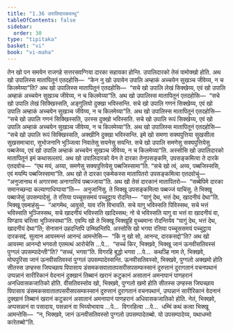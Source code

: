 ```yaml
---
title: "1.36 उपालिदारकवत्थु"
tableOfContents: false
sidebar:
  order: 30
type: "tipitaka"
basket: "vi"
book: "vi-maha"
---
```



<DynamicBreadcrumb />

<Division number="99" book="vi-maha">

<Paragraph number="437" book="vi-maha">
तेन खो पन समयेन राजगहे सत्तरसवग्गिया दारका सहायका होन्ति. उपालिदारको तेसं पामोक्खो होति. अथ खो उपालिस्स मातापितूनं एतदहोसि—  “केन नु खो उपायेन उपालि अम्हाकं अच्चयेन सुखञ्च जीवेय्य, न च किलमेय्या”ति? अथ खो उपालिस्स मातापितूनं एतदहोसि—  “सचे खो उपालि लेखं सिक्खेय्य, एवं खो उपालि अम्हाकं अच्चयेन सुखञ्च जीवेय्य, न च किलमेय्या”ति. अथ खो उपालिस्स मातापितूनं एतदहोसि—  “सचे खो उपालि लेखं सिक्खिस्सति, अङ्गुलियो दुक्खा भविस्सन्ति. सचे खो उपालि गणनं सिक्खेय्य, एवं खो उपालि अम्हाकं अच्चयेन सुखञ्च जीवेय्य, न च किलमेय्या”ति. अथ खो उपालिस्स मातापितूनं एतदहोसि—  “सचे खो उपालि गणनं सिक्खिस्सति, उरस्स दुक्खो भविस्सति. सचे खो उपालि रूपं सिक्खेय्य, एवं खो उपालि अम्हाकं अच्चयेन सुखञ्च जीवेय्य, न च किलमेय्या”ति. अथ खो उपालिस्स मातापितूनं एतदहोसि—  “सचे खो उपालि रूपं सिक्खिस्सति, अक्खीनि दुक्खा भविस्सन्ति. इमे खो समणा सक्यपुत्तिया सुखसीला सुखसमाचारा, सुभोजनानि भुञ्जित्वा निवातेसु सयनेसु सयन्ति. सचे खो उपालि समणेसु सक्यपुत्तियेसु पब्बजेय्य, एवं खो उपालि अम्हाकं अच्चयेन सुखञ्च जीवेय्य, न च किलमेय्या”ति.
</Paragraph>

<Paragraph number="438" book="vi-maha">
अस्सोसि खो उपालिदारको मातापितूनं इमं कथासल्लापं. अथ खो उपालिदारको येन ते दारका तेनुपसङ्कमि, उपसङ्कमित्वा ते दारके एतदवोच—  “एथ मयं, अय्या, समणेसु सक्यपुत्तियेसु पब्बजिस्सामा”ति. “सचे खो त्वं, अय्य, पब्बजिस्ससि, एवं मयम्पि पब्बजिस्सामा”ति. अथ खो ते दारका एकमेकस्स मातापितरो उपसङ्कमित्वा एतदवोचुं—  “अनुजानाथ मं अगारस्मा अनागारियं पब्बज्जाया”ति. अथ खो तेसं दारकानं मातापितरो—  “सब्बेपिमे दारका समानच्छन्दा कल्याणाधिप्पाया”ति—  अनुजानिंसु. ते भिक्खू उपसङ्कमित्वा पब्बज्जं याचिंसु. ते भिक्खू पब्बाजेसुं उपसम्पादेसुं. ते रत्तिया पच्चूससमयं पच्चुट्ठाय रोदन्ति—  “यागुं देथ, भत्तं देथ, खादनीयं देथा”ति. भिक्खू एवमाहंसु—  “आगमेथ, आवुसो, याव रत्ति विभायति. सचे यागु भविस्सति पिविस्सथ, सचे भत्तं भविस्सति भुञ्जिस्सथ, सचे खादनीयं भविस्सति खादिस्सथ; नो चे भविस्सति यागु वा भत्तं वा खादनीयं वा, पिण्डाय चरित्वा भुञ्जिस्सथा”ति. एवम्पि खो ते भिक्खू भिक्खूहि वुच्चमाना रोदन्तियेव “यागुं देथ, भत्तं देथ, खादनीयं देथा”ति; सेनासनं उहदन्तिपि उम्मिहन्तिपि.
</Paragraph>

<Paragraph number="439" book="vi-maha">
अस्सोसि खो भगवा रत्तिया पच्चूससमयं पच्चुट्ठाय दारकसद्दं. सुत्वान आयस्मन्तं आनन्दं आमन्तेसि—  “किं नु खो सो, आनन्द, दारकसद्दो”ति? अथ खो आयस्मा आनन्दो भगवतो एतमत्थं आरोचेसि …पे…  “सच्चं किर, भिक्खवे, भिक्खू जानं ऊनवीसतिवस्सं पुग्गलं उपसम्पादेन्ती”ति? “सच्चं, भगवा”ति. विगरहि बुद्धो भगवा …पे…  कथञ्हि नाम ते, भिक्खवे, मोघपुरिसा जानं ऊनवीसतिवस्सं पुग्गलं उपसम्पादेस्सन्ति. ऊनवीसतिवस्सो, भिक्खवे, पुग्गलो अक्खमो होति सीतस्स उण्हस्स जिघच्छाय पिपासाय डंसमकसवातातपसरीसपसम्फस्सानं दुरुत्तानं दुरागतानं वचनपथानं उप्पन्नानं सारीरिकानं वेदनानं दुक्खानं तिब्बानं खरानं कटुकानं असातानं अमनापानं पाणहरानं अनधिवासकजातिको होति. वीसतिवस्सोव खो, भिक्खवे, पुग्गलो खमो होति सीतस्स उण्हस्स जिघच्छाय पिपासाय डंसमकसवातातपसरीसपसम्फस्सानं दुरुत्तानं दुरागतानं वचनपथानं, उप्पन्नानं सारीरिकानं वेदनानं दुक्खानं तिब्बानं खरानं कटुकानं असातानं अमनापानं पाणहरानं अधिवासकजातिको होति. नेतं, भिक्खवे, अप्पसन्नानं वा पसादाय, पसन्नानं वा भिय्योभावाय …पे…  विगरहित्वा …पे…  धम्मिं कथं कत्वा भिक्खू आमन्तेसि—  “न, भिक्खवे, जानं ऊनवीसतिवस्सो पुग्गलो उपसम्पादेतब्बो. यो उपसम्पादेय्य, यथाधम्मो कारेतब्बो”ति.
</Paragraph>
</Division>